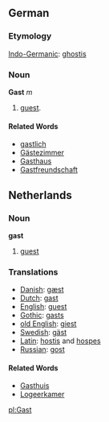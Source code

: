 {{wikipedia}}
==German==
===Etymology===
{{etystub}}
[[Indo-Germanic]]: [[ghostis]]
===Noun===
'''Gast''' ''m''
# [[guest]].
====Related Words====
*[[gastlich]]
*[[Gästezimmer]]
*[[Gasthaus]]
*[[Gastfreundschaft]]
==Netherlands==
===Noun===
'''gast'''
# [[guest]]

===Translations===
*[[Danish]]: [[gæst]]
*[[Dutch]]: [[gast]]
*[[English]]: [[guest]]
*[[Gothic]]: [[gasts]]
*[[old English]]: [[giest]]
*[[Swedish]]: [[gäst]]
*[[Latin]]: [[hostis]] and [[hospes]]
*[[Russian]]: [[gost]]

====Related Words====
*[[Gasthuis]]
*[[Logeerkamer]]

[[pl:Gast]]